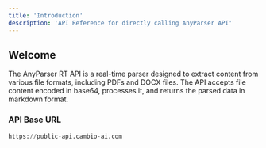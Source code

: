 ```yaml
---
title: 'Introduction'
description: 'API Reference for directly calling AnyParser API'
---
```


## Welcome

The AnyParser RT API is a real-time parser designed to extract content from various file formats, including PDFs and DOCX files. The API accepts file content encoded in base64, processes it, and returns the parsed data in markdown format.

### API Base URL
```python
https://public-api.cambio-ai.com
```

